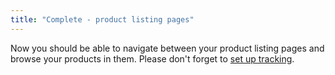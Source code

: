 ```yaml
---
title: "Complete - product listing pages"
---
```


Now you should be able to navigate between your product listing pages and browse your products in them.
Please don't forget to [set up tracking](/js-ui-guide/tracking/introduction).
